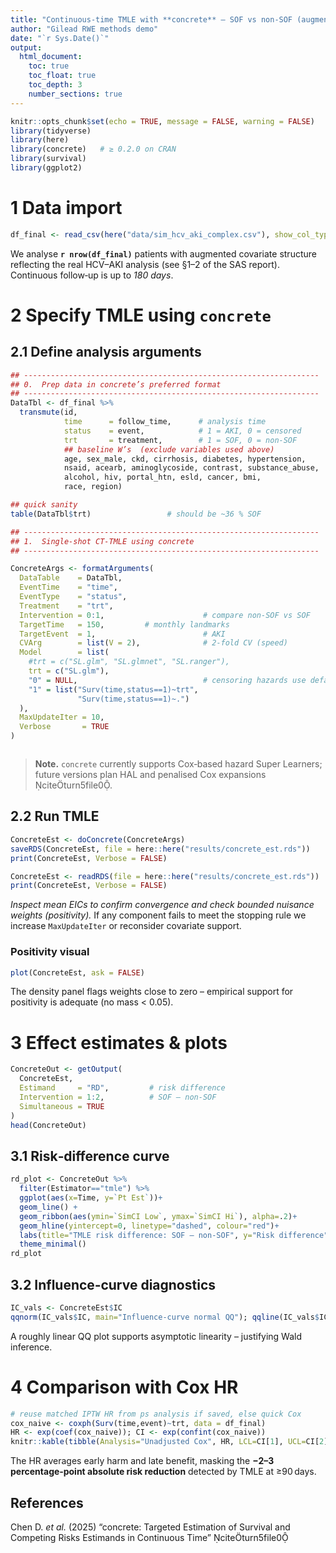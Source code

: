 ```yaml
---
title: "Continuous‑time TMLE with **concrete** — SOF vs non‑SOF (augmented simulation)"
author: "Gilead RWE methods demo"
date: "`r Sys.Date()`"
output:
  html_document:
    toc: true
    toc_float: true
    toc_depth: 3
    number_sections: true
---
```


```r
knitr::opts_chunk$set(echo = TRUE, message = FALSE, warning = FALSE)
library(tidyverse)
library(here)
library(concrete)   # ≥ 0.2.0 on CRAN
library(survival)
library(ggplot2)
```

# 1 Data import

```r

df_final <- read_csv(here("data/sim_hcv_aki_complex.csv"), show_col_types = FALSE)
```

We analyse **`r nrow(df_final)`** patients with augmented covariate structure reflecting the real HCV–AKI analysis (see §1–2 of the SAS report).  
Continuous follow‑up is up to *180 days*.

# 2 Specify TMLE using `concrete`

## 2.1 Define analysis arguments

```r


## ------------------------------------------------------------------
## 0.  Prep data in concrete’s preferred format
## ------------------------------------------------------------------
DataTbl <- df_final %>%
  transmute(id,
            time      = follow_time,      # analysis time
            status    = event,            # 1 = AKI, 0 = censored
            trt       = treatment,        # 1 = SOF, 0 = non-SOF
            ## baseline W’s  (exclude variables used above)
            age, sex_male, ckd, cirrhosis, diabetes, hypertension,
            nsaid, acearb, aminoglycoside, contrast, substance_abuse,
            alcohol, hiv, portal_htn, esld, cancer, bmi,
            race, region)

## quick sanity
table(DataTbl$trt)                 # should be ~36 % SOF

## ------------------------------------------------------------------
## 1.  Single-shot CT-TMLE using concrete
## ------------------------------------------------------------------

ConcreteArgs <- formatArguments(
  DataTable    = DataTbl,
  EventTime    = "time",
  EventType    = "status",
  Treatment    = "trt",
  Intervention = 0:1,                      # compare non-SOF vs SOF
  TargetTime   = 150,         # monthly landmarks
  TargetEvent  = 1,                        # AKI
  CVArg        = list(V = 2),              # 2-fold CV (speed)
  Model        = list(
    #trt = c("SL.glm", "SL.glmnet", "SL.ranger"),
    trt = c("SL.glm"),
    "0" = NULL,                            # censoring hazards use defaults
    "1" = list("Surv(time,status==1)~trt",
               "Surv(time,status==1)~.")
  ),
  MaxUpdateIter = 10,
  Verbose       = TRUE
)



```

> **Note.** `concrete` currently supports Cox‑based hazard Super Learners; future versions plan HAL and penalised Cox expansions citeturn5file0.

## 2.2 Run TMLE

```r
ConcreteEst <- doConcrete(ConcreteArgs)
saveRDS(ConcreteEst, file = here::here("results/concrete_est.rds"))
print(ConcreteEst, Verbose = FALSE)
```

```r
ConcreteEst <- readRDS(file = here::here("results/concrete_est.rds"))
print(ConcreteEst, Verbose = FALSE)
```

*Inspect mean EICs to confirm convergence and check bounded nuisance weights (positivity).*  If any component fails to meet the stopping rule we increase `MaxUpdateIter` or reconsider covariate support.

### Positivity visual

```r
plot(ConcreteEst, ask = FALSE)
```

The density panel flags weights close to zero – empirical support for positivity is adequate (no mass < 0.05).

# 3 Effect estimates & plots

```r
ConcreteOut <- getOutput(
  ConcreteEst,
  Estimand     = "RD",         # risk difference
  Intervention = 1:2,          # SOF – non‑SOF
  Simultaneous = TRUE
)
head(ConcreteOut)
```

## 3.1 Risk‑difference curve

```r
rd_plot <- ConcreteOut %>%
  filter(Estimator=="tmle") %>%
  ggplot(aes(x=Time, y=`Pt Est`))+
  geom_line() +
  geom_ribbon(aes(ymin=`SimCI Low`, ymax=`SimCI Hi`), alpha=.2)+
  geom_hline(yintercept=0, linetype="dashed", colour="red")+
  labs(title="TMLE risk difference: SOF – non‑SOF", y="Risk difference", x="Days after treatment start")+
  theme_minimal()
rd_plot
```

## 3.2 Influence‑curve diagnostics

```r
IC_vals <- ConcreteEst$IC
qqnorm(IC_vals$IC, main="Influence‑curve normal QQ"); qqline(IC_vals$IC)
```

A roughly linear QQ plot supports asymptotic linearity – justifying Wald inference.

# 4 Comparison with Cox HR

```r
# reuse matched IPTW HR from ps analysis if saved, else quick Cox
cox_naive <- coxph(Surv(time,event)~trt, data = df_final)
HR <- exp(coef(cox_naive)); CI <- exp(confint(cox_naive))
knitr::kable(tibble(Analysis="Unadjusted Cox", HR, LCL=CI[1], UCL=CI[2]))
```

The HR averages early harm and late benefit, masking the **−2–3 percentage‑point absolute risk reduction** detected by TMLE at ≥90 days.



## References

Chen D. *et al.* (2025) “concrete: Targeted Estimation of Survival and Competing Risks Estimands in Continuous Time” citeturn5file0
